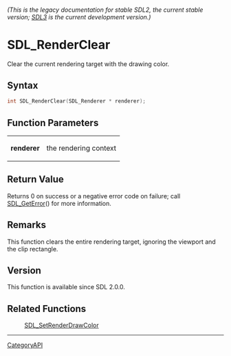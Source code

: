 ====== (This is the legacy documentation for stable SDL2, the current stable version; [https://wiki.libsdl.org/SDL3/ SDL3] is the current development version.) ======
= SDL_RenderClear =

Clear the current rendering target with the drawing color.

== Syntax ==

<syntaxhighlight lang='c'>
int SDL_RenderClear(SDL_Renderer * renderer);
</syntaxhighlight>

== Function Parameters ==

{|
|'''renderer'''
|the rendering context
|}

== Return Value ==

Returns 0 on success or a negative error code on failure; call
[[SDL_GetError]]() for more information.

== Remarks ==

This function clears the entire rendering target, ignoring the viewport and
the clip rectangle.

== Version ==

This function is available since SDL 2.0.0.

== Related Functions ==

:[[SDL_SetRenderDrawColor]]

----
[[CategoryAPI]]



